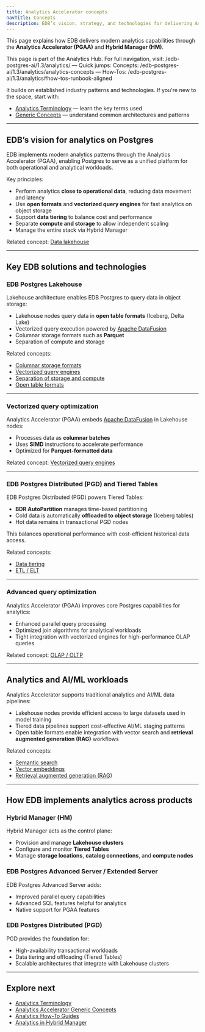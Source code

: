 ```yaml
---
title: Analytics Accelerator concepts
navTitle: Concepts
description: EDB’s vision, strategy, and technologies for delivering Analytics Accelerator capabilities on Postgres.
---
```



This page explains how EDB delivers modern analytics capabilities through the **Analytics Accelerator (PGAA)** and **Hybrid Manager (HM)**.

This page is part of the Analytics Hub. For full navigation, visit: /edb-postgres-ai/1.3/analytics/ — Quick jumps: Concepts: /edb-postgres-ai/1.3/analytics/analytics-concepts — How-Tos: /edb-postgres-ai/1.3/analytics#how-tos-runbook-aligned

It builds on established industry patterns and technologies. If you're new to the space, start with:

-   [Analytics Terminology](/edb-postgres-ai/1.3/analytics/terminology) — learn the key terms used
-   [Generic Concepts](/edb-postgres-ai/1.3/analytics/generic-concepts) — understand common architectures and patterns

* * *

## EDB’s vision for analytics on Postgres

EDB implements modern analytics patterns through the Analytics Accelerator (PGAA), enabling Postgres to serve as a unified platform for both operational and analytical workloads.

Key principles:

-   Perform analytics **close to operational data**, reducing data movement and latency
-   Use **open formats** and **vectorized query engines** for fast analytics on object storage
-   Support **data tiering** to balance cost and performance
-   Separate **compute and storage** to allow independent scaling
-   Manage the entire stack via Hybrid Manager

Related concept: [Data lakehouse](/edb-postgres-ai/1.3/analytics/generic-concepts#data-lakehouse)

* * *

## Key EDB solutions and technologies

### EDB Postgres Lakehouse

Lakehouse architecture enables EDB Postgres to query data in object storage:

-   Lakehouse nodes query data in **open table formats** (Iceberg, Delta Lake)
-   Vectorized query execution powered by [Apache DataFusion](https://datafusion.apache.org/)
-   Columnar storage formats such as **Parquet**
-   Separation of compute and storage

Related concepts:

-   [Columnar storage formats](/edb-postgres-ai/1.3/analytics/generic-concepts#columnar-storage-formats)
-   [Vectorized query engines](/edb-postgres-ai/1.3/analytics/generic-concepts#vectorized-query-engines)
-   [Separation of storage and compute](/edb-postgres-ai/1.3/analytics/generic-concepts#separation-of-storage-and-compute)
-   [Open table formats](/edb-postgres-ai/1.3/analytics/generic-concepts#open-table-formats)

* * *

### Vectorized query optimization

Analytics Accelerator (PGAA) embeds [Apache DataFusion](https://datafusion.apache.org/) in Lakehouse nodes:

-   Processes data as **columnar batches**
-   Uses **SIMD** instructions to accelerate performance
-   Optimized for **Parquet-formatted data**

Related concept: [Vectorized query engines](/edb-postgres-ai/1.3/analytics/generic-concepts#vectorized-query-engines)

* * *

### EDB Postgres Distributed (PGD) and Tiered Tables

EDB Postgres Distributed (PGD) powers Tiered Tables:

-   **BDR AutoPartition** manages time-based partitioning
-   Cold data is automatically **offloaded to object storage** (Iceberg tables)
-   Hot data remains in transactional PGD nodes

This balances operational performance with cost-efficient historical data access.

Related concepts:

-   [Data tiering](/edb-postgres-ai/1.3/analytics/generic-concepts#data-tiering)
-   [ETL / ELT](/edb-postgres-ai/1.3/analytics/generic-concepts#etl--elt)

* * *

### Advanced query optimization

Analytics Accelerator (PGAA) improves core Postgres capabilities for analytics:

-   Enhanced parallel query processing
-   Optimized join algorithms for analytical workloads
-   Tight integration with vectorized engines for high-performance OLAP queries

Related concept: [OLAP / OLTP](/edb-postgres-ai/1.3/analytics/generic-concepts#olap--oltp)

* * *

## Analytics and AI/ML workloads

Analytics Accelerator supports traditional analytics and AI/ML data pipelines:

-   Lakehouse nodes provide efficient access to large datasets used in model training
-   Tiered data pipelines support cost-effective AI/ML staging patterns
-   Open table formats enable integration with vector search and **retrieval augmented generation (RAG)** workflows

Related concepts:

-   [Semantic search](/edb-postgres-ai/1.3/analytics/generic-concepts#semantic-search)
-   [Vector embeddings](/edb-postgres-ai/1.3/analytics/generic-concepts#vector-embeddings)
-   [Retrieval augmented generation (RAG)](/edb-postgres-ai/1.3/analytics/generic-concepts#retrieval-augmented-generation-rag)

* * *

## How EDB implements analytics across products

### Hybrid Manager (HM)

Hybrid Manager acts as the control plane:

-   Provision and manage **Lakehouse clusters**
-   Configure and monitor **Tiered Tables**
-   Manage **storage locations**, **catalog connections**, and **compute nodes**

### EDB Postgres Advanced Server / Extended Server

EDB Postgres Advanced Server adds:

-   Improved parallel query capabilities
-   Advanced SQL features helpful for analytics
-   Native support for PGAA features

### EDB Postgres Distributed (PGD)

PGD provides the foundation for:

-   High-availability transactional workloads
-   Data tiering and offloading (Tiered Tables)
-   Scalable architectures that integrate with Lakehouse clusters

* * *

## Explore next

-   [Analytics Terminology](/edb-postgres-ai/1.3/analytics/terminology)
-   [Analytics Accelerator Generic Concepts](/edb-postgres-ai/1.3/analytics/generic-concepts)
-   [Analytics How-To Guides](/edb-postgres-ai/1.3/analytics#how-tos-runbook-aligned)
-   [Analytics in Hybrid Manager](/edb-postgres-ai/1.3/hybrid-manager/analytics/)
